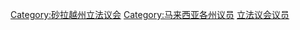[[Category:砂拉越州立法议会|Category:砂拉越州立法议会]]
[[Category:马来西亚各州议员|Category:马来西亚各州议员]]
[[Category:砂拉越政治人物|立法议会议员]]